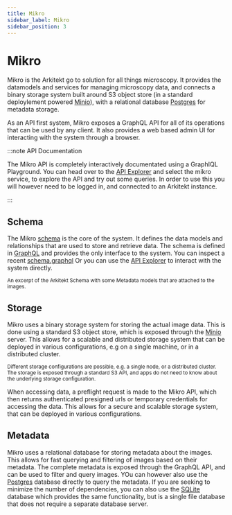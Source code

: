 ```yaml
---
title: Mikro
sidebar_label: Mikro
sidebar_position: 3
---
```



# Mikro

Mikro is the Arkitekt go to solution for all things microscopy. It provides
the datamodels and services for managing microscopy data, and connects a binary
storage system built around S3 object store (in a standard deploylement powered [Minio](https://min.io/)), with a relational
database [Postgres](https://postgressql.org) for metadata storage.

As an API first system, Mikro exposes a GraphQL API for all of its operations that
can be used by any client. It also provides a web based admin UI for interacting with
the system through a browser.

:::note API Documentation

The Mikro API is completely interactively documentated using a GraphIQL Playground. You can
head over to the [API Explorer](/explorer) and select the mikro service, to explore the
API and try out some queries. In order to use this you will however need to be logged in,
and connected to an Arkitekt instance.

:::

## Schema

The Mikro [schema](/docs/design/graphql#schema) is the core of the system. It defines the data models and relationships
that are used to store and retrieve data. The schema is defined in [GraphQL](https://graphql.org)
and provides the only interface to the system. You can inspect a recent [schema.graphql](/schema.graphql)
Or you can use the [API Explorer](/explorer) to interact with the system directly.

<div className="mt-2 p-6 w-full">
<Image img={schema} />

<div className="text-gray-400 mb-2">
  <small>
    An excerpt of the Arkitekt Schema with some Metadata models that are
    attached to the images.
  </small>
</div>


</div>

## Storage

Mikro uses a binary storage system for storing the actual image data. This is
done using a standard S3 object store, which is exposed through the [Minio](https://min.io/) server.
This allows for a scalable and distributed storage system that can be deployed in various configurations,
e.g on a single machine, or in a distributed cluster.


<div className="mt-2 p-6 w-full">
<Image img={storage} />

<div className="text-gray-400 mb-2">
  <small>
    Different storage configurations are possible, e.g. a single node, or a
    distributed cluster. The storage is exposed through a standard S3 API, and apps do not need to know
    about the underlying storage configuration.
  </small>
</div>

</div>

When accessing data, a preflight request is made to the Mikro API, which then returns authenticated presigned
urls or temporary credentials for accessing the data. This allows for a secure and scalable storage system, that
can be deployed in various configurations.

## Metadata

Mikro uses a relational database for storing metadata about the images. This
allows for fast querying and filtering of images based on their metadata. The complete metadata
is exposed through the GraphQL API, and can be used to filter and query images. YOu can however also
use the [Postgres](https://postgressql.org) database directly to query the metadata. If you are seeking to
minimize the number of dependencies, you can also use the [SQLite](https://sqlite.org) database which provides
the same functionality, but is a single file database that does not require a separate database server.


